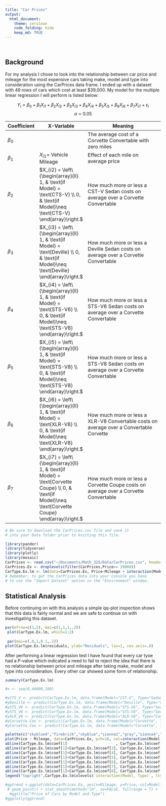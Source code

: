 ```yaml
---
title: "Car Prices"
output: 
  html_document:
    theme: cerulean
    code_folding: hide
    keep_md: TRUE
---
```


<br>

## Background

For my analysis I chose to look into the relationship between car price and mileage for the most expensive cars taking make, model and type into consideration using the CarPrices data frame. I ended up with a dataset with 49 rows of cars which cost at least $39,000. My model for the multiple linear regression I will perform is listed below:

$$
  Y_i = \beta_0 + \beta_1 X_{i1} + \beta_2 X_{i2} + \beta_3 X_{i3} + \beta_4 X_{i4} + \beta_5 X_{i5} + \beta_6 X_{i6} + \beta_7 X_{i7}+ \epsilon_i
$$
$$
  α = 0.05
$$



| Coefficient | X-Variable   |  Meaning  |
|---------|----------|-------------------------------------------------|
$\beta_0$  |  | The average cost of a Corvette Convertable with zero miles |
 $\beta_1$\rule{0pt}{16pt}  | $X_{i1} =$ Vehicle Mileage | Effect of each mile on average price |[4pt]
 $\beta_2$   |  $X_{i2} = \left\{\begin{array}{ll} 1, & \text{if Model} = \text{CTS-V} \\ 0, & \text{if Model}\neq \text{CTS-V} \end{array}\right.$ | How much more or less a CST-V Sedan costs on average over a Corvette Convertable |
 $\beta_3$   |  $X_{i3} = \left\{\begin{array}{ll} 1, & \text{if Model} = \text{Deville} \\ 0, & \text{if Model}\neq \text{Deville} \end{array}\right.$ | How much more or less a Deville Sedan costs on average over a Corvette Convertable |
 $\beta_4$   |  $X_{i4} = \left\{\begin{array}{ll} 1, & \text{if Model} = \text{STS-V6} \\ 0, & \text{if Model}\neq \text{STS-V6} \end{array}\right.$ | How much more or less a STS-V6 Sedan costs on average over a Corvette Convertable |
 $\beta_5$   |  $X_{i5} = \left\{\begin{array}{ll} 1, & \text{if Model} = \text{STS-V8} \\ 0, & \text{if Model}\neq \text{STS-V8} \end{array}\right.$ | How much more or less a STS-V8 Sedan costs on average over a Corvette Convertable |
 $\beta_6$   |  $X_{i6} = \left\{\begin{array}{ll} 1, & \text{if Model} = \text{XLR-V8} \\ 0, & \text{if Model}\neq \text{XLR-V8} \end{array}\right.$ | How much more or less a XLR-V8 Convertable costs on average over a Convertable Corvette |
 $\beta_7$   |  $X_{i7} = \left\{\begin{array}{ll} 1, & \text{if Model} = \text{Corvette Coupe} \\ 0, & \text{if Model}\neq \text{Corvette Coupe} \end{array}\right.$ | How much more or less a Corvette Coupe costs on average over a Corvette Convertable |


```r
# Be sure to download the CarPrices.csv file and save it
# into your Data folder prior to knitting this file.

library(pander)
library(tidyverse)
library(plotly)
library(mosaic)
CarPrices <- read.csv("~/Documents/Math_325/Data/CarPrices.csv", header=TRUE)
CarPrices.Ex <- droplevels(filter(CarPrices,Price>= 39000))
CarType.Ex.lm <- lm(data=CarPrices.Ex, Price~Mileage + interaction(Model,Type))
# Remember, to get the CarPrices data into your Console you have
# to use the "Import Dataset" option in the "Environment" window.
```
## Statistical Analysis

Before continuing on with this analysis a simple qq-plot inspection shows that this data is fairly normal and we are safe to continue on with investigating this dataset.

```r
par(mfrow=c(1,2), mai=c(1,1,1,.2))
 plot(CarType.Ex.lm, which=1:2)
 
 par(mai=c(.8,1,0.1,.2))
plot(CarType.Ex.lm$residuals, ylab="Residuals", las=1, cex.axis=.8)
```

After performing a linear regression test I have found that every car tyoe had a P-value which indicated a need to fail to reject the idea that there is no relationship between price and mileage after taking make, model and type into consideration. Every other car showed some form of relationship.

```r

summary(CarType.Ex.lm)
```



```r
#x <- seq(0,40000,100)

#yCTS_V <- predict(CarType.Ex.lm, data.frame(Model="CST-V", Type="Sedan",Mileage=x))
#yDeville <- predict(CarType.Ex.lm, data.frame(Model="Deville", Type="Sedan",Mileage=x))
#ySTS_V6 <- predict(CarType.Ex.lm, data.frame(Model="STS-V6", Type="Sedan",Mileage=x))
#ySTS_V8 <- predict(CarType.Ex.lm, data.frame(Model="STS-V8", Type="Sedan",Mileage=x))
#yXLR_V8 <- predict(CarType.Ex.lm, data.frame(Model="XLR-V8", Type="Convertable",Mileage=x))
#yCorvette.Con <- predict(CarType.Ex.lm, data.frame(Model="Corvette", Type="Convertable",Mileage=x))
#yCorvette.Cou <- predict(CarType.Ex.lm, data.frame(Model="Corvette", Type="Coupe",Mileage=x))
```


```r
palette(c("skyblue4","firebrick","skyblue","sienna1","gray","sienna4","darkorange"))
plot(Price ~ Mileage, data=CarPrices.Ex, pch=16, col=interaction(Model, Type), xlim=c(0,50000))
abline(CarType.Ex.lm$coef[1]                      , CarType.Ex.lm$coef[2], col=palette()[1])
abline(CarType.Ex.lm$coef[1]+CarType.Ex.lm$coef[3], CarType.Ex.lm$coef[2], col=palette()[2])
abline(CarType.Ex.lm$coef[1]+CarType.Ex.lm$coef[4], CarType.Ex.lm$coef[2], col=palette()[3])
abline(CarType.Ex.lm$coef[1]+CarType.Ex.lm$coef[5], CarType.Ex.lm$coef[2], col=palette()[4])
abline(CarType.Ex.lm$coef[1]+CarType.Ex.lm$coef[6], CarType.Ex.lm$coef[2], col=palette()[5])
abline(CarType.Ex.lm$coef[1]+CarType.Ex.lm$coef[7], CarType.Ex.lm$coef[2], col=palette()[6])
abline(CarType.Ex.lm$coef[1]+CarType.Ex.lm$coef[8], CarType.Ex.lm$coef[2], col=palette()[7])
legend("topright",CarType.Ex.lm$xlevels$`interaction(Model, Type)`, lty=1, lwd=5, col=palette(), cex=0.7)
```




```r
#ggtrend <-ggplot(data=CarPrices.Ex, aes(x=Mileage, y=Price, col=Model:Type)) +
 # geom_point() + stat_smooth(method="lm", se=FALSE, fullrange = T) + 
  #ggtitle("Price of Cars by Model and Type")
#ggplotly(ggtrend)
```



